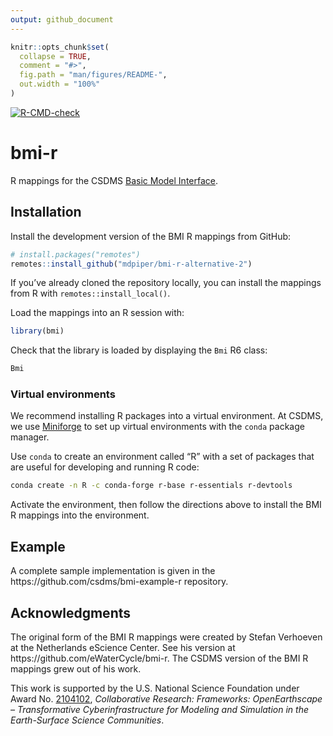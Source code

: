 ```yaml
---
output: github_document
---
```


<!--
README.md is generated from README.Rmd using `devtools::build_readme()`
-->

```r
knitr::opts_chunk$set(
  collapse = TRUE,
  comment = "#>",
  fig.path = "man/figures/README-",
  out.width = "100%"
)
```

<!-- badges: start -->
[![R-CMD-check](https://github.com/mdpiper/bmi-r-alternative-2/actions/workflows/R-CMD-check.yaml/badge.svg)](https://github.com/mdpiper/bmi-r-alternative-2/actions/workflows/R-CMD-check.yaml)
<!-- badges: end -->

# bmi-r

R mappings for the CSDMS [Basic Model Interface](https://bmi.csdms.io).

## Installation

Install the development version of the BMI R mappings from GitHub:
```R
# install.packages("remotes")
remotes::install_github("mdpiper/bmi-r-alternative-2")
```
If you've already cloned the repository locally,
you can install the mappings from R with `remotes::install_local()`.

Load the mappings into an R session with:
```R
library(bmi)
```

Check that the library is loaded by displaying the `Bmi` R6 class:
```R
Bmi
```

### Virtual environments

We recommend installing R packages into a virtual environment.
At CSDMS,
we use [Miniforge](https://github.com/conda-forge/miniforge)
to set up virtual environments with the `conda` package manager.

Use `conda` to create an environment called "R"
with a set of packages that are useful for developing and running R code:
```bash
conda create -n R -c conda-forge r-base r-essentials r-devtools
```
Activate the environment,
then follow the directions above to install the BMI R mappings into the environment.

## Example

A complete sample implementation is given in the
https://github.com/csdms/bmi-example-r repository.

## Acknowledgments

The original form of the BMI R mappings were created by
Stefan Verhoeven at the Netherlands eScience Center.
See his version at https://github.com/eWaterCycle/bmi-r.
The CSDMS version of the BMI R mappings grew out of his work.

This work is supported by the U.S. National Science Foundation
under Award No. [2104102](https://www.nsf.gov/awardsearch/showAward?AWD_ID=2104102),
*Collaborative Research: Frameworks: OpenEarthscape -- Transformative Cyberinfrastructure for Modeling and Simulation in the Earth-Surface Science Communities*.
